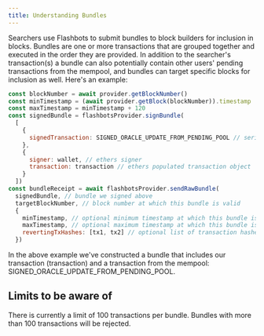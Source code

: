 ```yaml
---
title: Understanding Bundles
---
```


Searchers use Flashbots to submit bundles to block builders for inclusion in blocks. Bundles are one or more transactions that are grouped together and executed in the order they are provided. In addition to the searcher's transaction(s) a bundle can also potentially contain other users' pending transactions from the mempool, and bundles can target specific blocks for inclusion as well. Here's an example:

```js
const blockNumber = await provider.getBlockNumber()
const minTimestamp = (await provider.getBlock(blockNumber)).timestamp
const maxTimestamp = minTimestamp + 120
const signedBundle = flashbotsProvider.signBundle(
  [
    {
      signedTransaction: SIGNED_ORACLE_UPDATE_FROM_PENDING_POOL // serialized signed transaction hex
    },
    {
      signer: wallet, // ethers signer
      transaction: transaction // ethers populated transaction object
    }
  ])
const bundleReceipt = await flashbotsProvider.sendRawBundle(
  signedBundle, // bundle we signed above
  targetBlockNumber, // block number at which this bundle is valid
  {
    minTimestamp, // optional minimum timestamp at which this bundle is valid (inclusive)
    maxTimestamp, // optional maximum timestamp at which this bundle is valid (inclusive)
    revertingTxHashes: [tx1, tx2] // optional list of transaction hashes allowed to revert. Without specifying here, any revert invalidates the entire bundle.
  })
```

In the above example we've constructed a bundle that includes our transaction (transaction) and a transaction from the mempool: SIGNED_ORACLE_UPDATE_FROM_PENDING_POOL.

## Limits to be aware of
There is currently a limit of 100 transactions per bundle. Bundles with more than 100 transactions will be rejected.